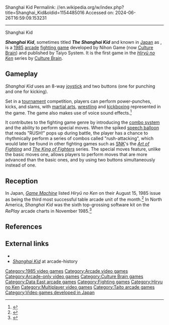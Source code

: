 Shanghai Kid
Permalink: //en.wikipedia.org/w/index.php?title=Shanghai_Kid&oldid=1154485016
Accessed on: 2024-06-26T16:59:09.153231



------
Shanghai Kid
{{Infobox video game
|title = Shanghai Kid
|image = 
|caption = 
|developer = [[Culture Brain|Nihon Game]]
|publisher = {{vgrelease|JP|Taiyo System, [[Taito]]<ref name="Akagi"/>|NA|[[Data East]], Memetron, Kitcorp}}
|released = {{vgrelease|JP|June 1985<ref name="Akagi">{{cite book |last1=Akagi |first1=Masumi |title=アーケードTVゲームリスト国内•海外編(1971-2005) |trans-title=Arcade TV Game List: Domestic • Overseas Edition (1971-2005) |date=October 13, 2006 |publisher=Amusement News Agency |language=ja |location=Japan |isbn=978-4990251215 |pages=42, 124 |url=https://archive.org/details/ArcadeGameList1971-2005/page/n43}}</ref>|NA|November 1985<ref name="Akagi"/><ref>{{cite journal |title=Coin Machine: ''Cash Box'' Spotlight On New Equipment |journal=[[Cash Box]] |date=November 2, 1985 |page=50 |url=https://worldradiohistory.com/Archive-All-Music/Cash-Box/80s/1985/CB-1985-11-02.pdf#page=52}}</ref>}}
|genre = [[Action game|Action]]
|modes = 
|platforms = [[Arcade game|Arcade]]
}}

'''''Shanghai Kid''''', sometimes titled '''''The Shanghai Kid''''' and known in [[Japan]] as {{nihongo|'''''Hokuha Syourin Hiryū no Ken'''''|北派少林 飛龍の拳|lit. "North Faction Shaolin - Fist of the Flying Dragon"}}, is a [[1985 in video gaming|1985]] [[Arcade game|arcade]] [[fighting game]] developed by Nihon Game (now [[Culture Brain]]) and published by Taiyo System. It is the first game in the ''[[Hiryū no Ken]]'' series by [[Culture Brain]].

==Gameplay==
''Shanghai Kid'' uses an 8-way [[joystick]] and two buttons (one for punching and one for kicking).

Set in a [[tournament]] competition, players can perform power-punches, kicks, and slams, with [[martial arts]], [[wrestling]] and [[kickboxing]] represented in the game. The game also makes use of voice sound effects.<ref>{{cite magazine |title='Shanghai Kid' from Memetron |magazine=RePlay |date=November 1985 |volume=11 |issue=2 |page=190 |url=https://archive.org/details/re-play-volume-11-issue-no.-2-november-1985-600DPI/RePlay%20-%20Volume%2011%2C%20Issue%20No.%202%20-%20November%201985/page/190}}</ref>

It contributes to the fighting game genre by introducing the [[Combo (video gaming)|combo system]] and the ability to perform special moves. When the spiked [[speech balloon]] that reads "RUSH!" pops up during battle, the player has a chance to rhythmically perform a series of combos called "rush-attacking", which would later be found in other fighting games such as [[SNK]]'s the ''[[Art of Fighting]]'' and ''[[The King of Fighters]]'' series. The special moves feature, unlike the basic moves one, allows players to perform moves that are more advanced than the basic ones, and by using two buttons simultaneously instead of one.

== Reception ==
In Japan, ''[[:ja:ゲームマシン|Game Machine]]'' listed ''Hiryū no Ken'' on their August 15, 1985 issue as being the third most successful table arcade unit of the month.<ref>{{cite magazine|title=Game Machine's Best Hit Games 25 - テーブル型TVゲーム機 (Table Videos)|magazine=[[:ja:ゲームマシン|Game Machine]]|issue=266|publisher=[[:ja:アミューズメント通信社|Amusement Press, Inc.]]|date=15 August 1985|page=21|url=https://onitama.tv/gamemachine/pdf/19850815p.pdf#page=11|lang=ja}}</ref> In North America, ''Shanghai Kid'' was the sixth top-grossing software kit on the ''RePlay'' arcade charts in November 1985.<ref>{{cite magazine |title=RePlay: The Players' Choice |magazine=RePlay |date=November 1985 |volume=11 |issue=2 |page=6 |url=https://archive.org/details/re-play-volume-11-issue-no.-2-november-1985-600DPI/RePlay%20-%20Volume%2011%2C%20Issue%20No.%202%20-%20November%201985%20%28Compressed%29/page/6}}</ref>

==References==
{{reflist}}

==External links==
* {{KLOV game|id=9505}}
* ''[http://www.arcade-history.com/?n=shanghai-kid&page=detail&id=2408 Shanghai Kid]'' at arcade-history

{{Hiryū no Ken}}

[[Category:1985 video games]]
[[Category:Arcade video games]]
[[Category:Arcade-only video games]]
[[Category:Culture Brain games]]
[[Category:Data East arcade games]]
[[Category:Fighting games]]
[[Category:Hiryu no Ken]]
[[Category:Multiplayer video games]]
[[Category:Taito arcade games]]
[[Category:Video games developed in Japan]]